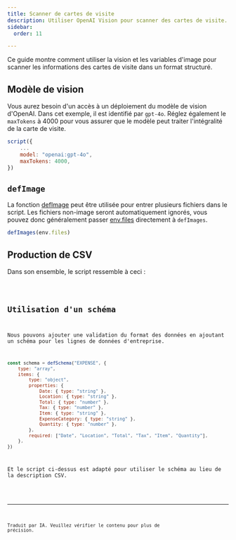 ```yaml
---
title: Scanner de cartes de visite
description: Utiliser OpenAI Vision pour scanner des cartes de visite.
sidebar:
  order: 11

---
```



Ce guide montre comment utiliser la vision et les variables d'image pour scanner les informations des cartes de visite dans un format structuré.

## Modèle de vision

Vous aurez besoin d'un accès à un déploiement du modèle de vision d'OpenAI. Dans cet exemple, il est identifié par `gpt-4o`.
Réglez également le `maxTokens` à 4000 pour vous assurer que le modèle peut traiter l'intégralité de la carte de visite.

```js "gpt-4o"
script({
    ...
    model: "openai:gpt-4o",
    maxTokens: 4000,
})
```

## `defImage`

La fonction [defImage](../../reference/scripts/images/) peut être utilisée pour entrer plusieurs fichiers dans le script.
Les fichiers non-image seront automatiquement ignorés, vous pouvez donc généralement passer [env.files](../../reference/scripts/context/) directement à `defImages`.

```js
defImages(env.files)
```

## Production de CSV

Dans son ensemble, le script ressemble à ceci :

<Code title="scan-business-card.genai.mjs" code={importedCode} wrap={true} lang="js" />

## Utilisation d'un schéma

Nous pouvons ajouter une validation du format des données en ajoutant un schéma pour les lignes de données d'entreprise.

```js
const schema = defSchema("EXPENSE", {
    type: "array",
    items: {
        type: "object",
        properties: {
            Date: { type: "string" },
            Location: { type: "string" },
            Total: { type: "number" },
            Tax: { type: "number" },
            Item: { type: "string" },
            ExpenseCategory: { type: "string" },
            Quantity: { type: "number" },
        },
        required: ["Date", "Location", "Total", "Tax", "Item", "Quantity"],
    },
})
```

Et le script ci-dessus est adapté pour utiliser le schéma au lieu de la description CSV.

<Code title="scan-business-card.genai.mjs" code={importedSchemaCode} wrap={true} lang="js" />

<hr />

Traduit par IA. Veuillez vérifier le contenu pour plus de précision.
